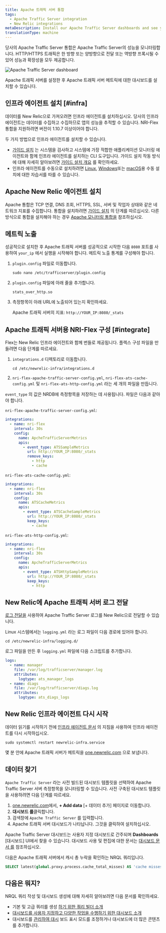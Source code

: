 ```yaml
---
title: Apache 트래픽 서버 통합
tags:
  - Apache Traffic Server integration
  - New Relic integrations
metaDescription: Install our Apache Traffic Server dashboards and see your Apache Traffic Server  data in New Relic.
translationType: machine
---
```



당사의 Apache Traffic Server 통합은 Apache Traffic Server의 성능을 모니터링합니다. HTTP/HTTPS 트래픽은 한 방향 또는 양방향으로 전달 또는 역방향 프록시될 수 있어 성능과 확장성을 모두 제공합니다.

<img
  title="Apache Traffic Server dashboard"
  alt="Apache Traffic Server dashboard"
  src={infrastructureApacheTrafficServerDashboard}
/>

<figcaption>
  Apache 트래픽 서버를 설정한 후 Apache 트래픽 서버 메트릭에 대한 대시보드를 설치할 수 있습니다.
</figcaption>

## 인프라 에이전트 설치 [#infra]

데이터를 New Relic으로 가져오려면 인프라 에이전트를 설치하십시오. 당사의 인프라 에이전트는 데이터를 수집하고 수집하므로 앱의 성능을 추적할 수 있습니다. NRI-Flex 통합을 지원하려면 버전이 1.10.7 이상이어야 합니다.

두 가지 방법으로 인프라 에이전트를 설치할 수 있습니다.

* [가이드 설치](https://one.newrelic.com/nr1-core?state=4f81feab-35f7-e97e-9903-52510f8542bd) 는 시스템을 검사하고 시스템에 가장 적합한 애플리케이션 모니터링 에이전트와 함께 인프라 에이전트를 설치하는 CLI 도구입니다. 가이드 설치 작동 방식에 대해 자세히 알아보려면 [가이드 설치 개요](/docs/infrastructure/host-integrations/installation/new-relic-guided-install-overview) 를 확인하세요.
* 인프라 에이전트를 수동으로 설치하려면 [Linux](/docs/infrastructure/install-infrastructure-agent/linux-installation/install-infrastructure-monitoring-agent-linux), [Windows](/docs/infrastructure/install-infrastructure-agent/windows-installation/install-infrastructure-monitoring-agent-windows/)또는 [macOS](/docs/infrastructure/install-infrastructure-agent/macos-installation/install-infrastructure-monitoring-agent-macos/)용 수동 설치에 대한 자습서를 따를 수 있습니다.

## Apache New Relic 에이전트 설치

Apache 통합은 TCP 연결, DNS 조회, HTTPS, SSL, 서버 및 작업자 상태와 같은 네트워크 지표를 수집합니다. 통합을 설치하려면 [가이드 설치](https://one.newrelic.com/launcher/nr1-core.explorer?pane=eyJuZXJkbGV0SWQiOiJucjEtY29yZS5saXN0aW5nIn0=&cards%5B0%5D=eyJuZXJkbGV0SWQiOiJucjEtaW5zdGFsbC1uZXdyZWxpYy5ucjEtaW5zdGFsbC1uZXdyZWxpYyIsInBhdGgiOiJvaGkiLCJyZWNpcGVOYW1lIjoiYXBhY2hlLW9wZW4tc291cmNlLWludGVncmF0aW9uIiwiYWN0aXZlQ29tcG9uZW50IjoiVlRTT0NvbW1hbmQiLCJhY3RpdmVFbnZpcm9ubWVudCI6ImFwYWNoZS1vcGVuLXNvdXJjZS1pbnRlZ3JhdGlvbiJ9) 의 단계를 따르십시오. 다른 방식으로 통합을 설치해야 하는 경우 [Apache 모니터링 통합을](https://docs.newrelic.com/docs/infrastructure/host-integrations/host-integrations-list/apache-monitoring-integration/) 참조하십시오.

## 메트릭 노출

성공적으로 설치한 후 Apache 트래픽 서버를 성공적으로 시작한 다음 `8080` 포트를 사용하여 `your_ip` 에서 실행을 시작해야 합니다. 메트릭 노출 통계를 구성해야 합니다.

1. `plugin.config` 파일로 이동합니다.

   ```shell
   sudo nano /etc/trafficserver/plugin.config
   ```

2. `plugin.config` 파일에 아래 줄을 추가합니다.

   ```
   stats_over_http.so
   ```

3. 측정항목이 아래 URL에 노출되어 있는지 확인하세요.

   Apache 트래픽 서버의 지표: `http://YOUR_IP:8080/_stats`

## Apache 트래픽 서버용 NRI-Flex 구성 [#integrate]

Flex는 New Relic 인프라 에이전트와 함께 번들로 제공됩니다. 플렉스 구성 파일을 만들려면 다음 단계를 따르세요.

1. `integrations.d` 디렉토리로 이동합니다.

   ```shell
   cd /etc/newrelic-infra/integrations.d
   ```

2. `nri-flex-apache-traffic-server-config.yml`, `nri-flex-ats-cache-config.yml` 및 `nri-flex-ats-http-config.yml` 라는 세 개의 파일을 만듭니다.

`event_type` 의 값은 NRDB에 측정항목을 저장하는 데 사용됩니다. 파일은 다음과 같아야 합니다.

`nri-flex-apache-traffic-server-config.yml`:

```yml
integrations:
  - name: nri-flex
    interval: 30s
    config:
      name: ApcheTrafficServerMetrics
      apis:
        - event_type: ATSSampleMetrics
          url: http://YOUR_IP:8080/_stats 
          remove_keys:
            - http
            - cache
```

`nri-flex-ats-cache-config.yml`:

```yml
integrations:
  - name: nri-flex
    interval: 30s
    config:
      name: ATSCacheMetrics
      apis:
        - event_type: ATSCacheSampleMetrics
          url: http://YOUR_IP:8080/_stats 
          keep_keys:
          	- cache
```

`nri-flex-ats-http-config.yml`:

```yml
integrations:
  - name: nri-flex
    interval: 30s
    config:
      name: ApcheTrafficServerMetrics
      apis:
        - event_type: ATSHttpSampleMetrics
          url: http://YOUR_IP:8080/_stats 
          keep_keys:
          	- http
```

## New Relic에 Apache 트래픽 서버 로그 전달

[로그 전달을](/docs/logs/forward-logs/forward-your-logs-using-infrastructure-agent/) 사용하여 Apache Traffic Server 로그를 New Relic으로 전달할 수 있습니다.

Linux 시스템에서는 `logging.yml` 라는 로그 파일이 다음 경로에 있어야 합니다.

```shell
cd /etc/newrelic-infra/logging.d/
```

로그 파일을 만든 후 `logging.yml` 파일에 다음 스크립트를 추가합니다.

```yml
logs:
  - name: manager
    file: /var/log/trafficserver/manager.log
    attributes:
      logtype: ats_manager_logs
  - name: diags
    file: /var/log/trafficserver/diags.log
    attributes:
      logtype: ats_diags_logs 
```

## New Relic 인프라 에이전트 다시 시작

데이터 읽기를 시작하기 전에 [인프라 에이전트 문서](/docs/infrastructure/install-infrastructure-agent/manage-your-agent/start-stop-restart-infrastructure-agent/) 의 지침을 사용하여 인프라 에이전트를 다시 시작하십시오.

```shell
sudo systemctl restart newrelic-infra.service
```

몇 분 안에 Apache 트래픽 서버가 메트릭을 [one.newrelic.com](https://one.newrelic.com) 으로 보냅니다.

## 데이터 찾기

`Apache Traffic Server` 라는 사전 빌드된 대시보드 템플릿을 선택하여 Apache Traffic Server 서버 측정항목을 모니터링할 수 있습니다. 사전 구축된 대시보드 템플릿을 사용하려면 다음 단계를 따르세요.

1. [one.newrelic.com](https://one.newrelic.com)에서, **+ Add data** \[+ 데이터 추가] 페이지로 이동합니다.
2. **대시보드 를**클릭합니다.
3. 검색창에 `Apache Traffic Server` 를 입력합니다.
4. Apache 트래픽 서버 대시보드가 나타납니다. 그것을 클릭하여 설치하십시오.

Apache Traffic Server 대시보드는 사용자 지정 대시보드로 간주되며 **Dashboards** \[대시보드] UI에서 찾을 수 있습니다. 대시보드 사용 및 편집에 대한 문서는 [대시보드 문서 를](/docs/query-your-data/explore-query-data/dashboards/introduction-dashboards) 참조하십시오.

다음은 Apache 트래픽 서버에서 캐시 총 누락을 확인하는 NRQL 쿼리입니다.

```sql
SELECT latest(global.proxy.process.cache_total_misses) AS 'cache misses' FROM ATSCacheSampleMetrics
```

## 다음은 뭐지?

NRQL 쿼리 작성 및 대시보드 생성에 대해 자세히 알아보려면 다음 문서를 확인하세요.

* 기본 및 고급 쿼리를 생성 [하기 위한 쿼리 빌더 소개](/docs/query-your-data/explore-query-data/query-builder/introduction-query-builder)
* [대시보드를 사용자 지정하고 다양한 작업을 수행하기 위한 대시보드 소개](/docs/query-your-data/explore-query-data/dashboards/introduction-dashboards)
* 대시보드를 [관리하여 대시](/docs/query-your-data/explore-query-data/dashboards/manage-your-dashboard) 보드 표시 모드를 조정하거나 대시보드에 더 많은 콘텐츠를 추가합니다.